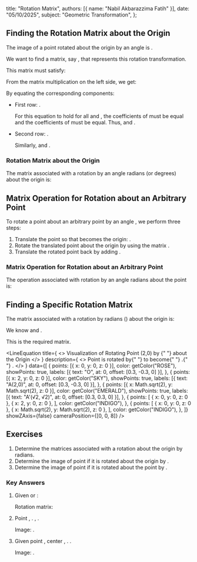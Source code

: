 
  title: "Rotation Matrix",
  authors: [{ name: "Nabil Akbarazzima Fatih" }],
  date: "05/10/2025",
  subject: "Geometric Transformation",
};

## Finding the Rotation Matrix about the Origin

The image of a point <InlineMath math="(x,y)" /> rotated about the origin <InlineMath math="(0,0)" /> by an angle <InlineMath math="\theta" /> is <InlineMath math="(x \cos \theta - y \sin \theta, x \sin \theta + y \cos \theta)" />.

We want to find a <InlineMath math="2 \times 2" /> matrix, say <InlineMath math="\begin{pmatrix} r & s \\ t & u \end{pmatrix}" />, that represents this rotation transformation.

This matrix must satisfy:

<BlockMath math="\begin{pmatrix} r & s \\ t & u \end{pmatrix} \begin{pmatrix} x \\ y \end{pmatrix} = \begin{pmatrix} x \cos \theta - y \sin \theta \\ x \sin \theta + y \cos \theta \end{pmatrix}" />

From the matrix multiplication on the left side, we get:

<BlockMath math="\begin{pmatrix} rx + sy \\ tx + uy \end{pmatrix} = \begin{pmatrix} x \cos \theta - y \sin \theta \\ x \sin \theta + y \cos \theta \end{pmatrix}" />

By equating the corresponding components:

- First row: <InlineMath math="rx + sy = x \cos \theta - y \sin \theta" />.

  For this equation to hold for all <InlineMath math="x" /> and <InlineMath math="y" />, the coefficients of <InlineMath math="x" /> must be equal and the coefficients of <InlineMath math="y" /> must be equal. Thus, <InlineMath math="r = \cos \theta" /> and <InlineMath math="s = -\sin \theta" />.

- Second row: <InlineMath math="tx + uy = x \sin \theta + y \cos \theta" />.

  Similarly, <InlineMath math="t = \sin \theta" /> and <InlineMath math="u = \cos \theta" />.

### Rotation Matrix about the Origin

The matrix associated with a rotation by an angle <InlineMath math="\theta" /> radians (or degrees) about the origin <InlineMath math="O(0,0)" /> is:

<BlockMath math="R_\theta = \begin{pmatrix} \cos \theta & -\sin \theta \\ \sin \theta & \cos \theta \end{pmatrix}" />

## Matrix Operation for Rotation about an Arbitrary Point

To rotate a point <InlineMath math="(x,y)" /> about an arbitrary point <InlineMath math="P(a,b)" /> by an angle <InlineMath math="\theta" />, we perform three steps:

1. Translate the point <InlineMath math="(x,y)" /> so that <InlineMath math="P(a,b)" /> becomes the origin: <InlineMath math="(x-a, y-b)" />.
2. Rotate the translated point about the origin by <InlineMath math="\theta" /> using the matrix <InlineMath math="R_\theta" />.
3. Translate the rotated point back by adding <InlineMath math="(a,b)" />.

### Matrix Operation for Rotation about an Arbitrary Point

The operation associated with rotation by an angle <InlineMath math="\theta" /> radians about the point <InlineMath math="(a,b)" /> is:

<BlockMath math="\begin{pmatrix} x' \\ y' \end{pmatrix} = \begin{pmatrix} \cos \theta & -\sin \theta \\ \sin \theta & \cos \theta \end{pmatrix} \begin{pmatrix} x-a \\ y-b \end{pmatrix} + \begin{pmatrix} a \\ b \end{pmatrix}" />

## Finding a Specific Rotation Matrix

The matrix associated with a rotation by <InlineMath math="\theta = \frac{1}{4}\pi" /> radians (<InlineMath math="45^\circ" />) about the origin is:

We know <InlineMath math="\cos(\frac{\pi}{4}) = \frac{1}{\sqrt{2}}" /> and <InlineMath math="\sin(\frac{\pi}{4}) = \frac{1}{\sqrt{2}}" />.

<BlockMath math="R_{\frac{\pi}{4}} = \begin{pmatrix} \cos(\frac{\pi}{4}) & -\sin(\frac{\pi}{4}) \\ \sin(\frac{\pi}{4}) & \cos(\frac{\pi}{4}) \end{pmatrix} = \begin{pmatrix} \frac{1}{\sqrt{2}} & -\frac{1}{\sqrt{2}} \\ \frac{1}{\sqrt{2}} & \frac{1}{\sqrt{2}} \end{pmatrix}" />

This is the required matrix.

<LineEquation
  title={
    <>
      Visualization of Rotating Point (2,0) by <InlineMath math="45^\circ" />{" "}
      about the Origin
    </>
  }
  description={
    <>
      Point <InlineMath math="A(2,0)" /> is rotated by{" "}
      <InlineMath math="45^\circ" /> to become{" "}
      <InlineMath math="A'(\sqrt{2}, \sqrt{2})" />.{" "}
      <InlineMath math="\sqrt{2} \approx 1.414" />.
    </>
  }
  data={[
    {
      points: [{ x: 0, y: 0, z: 0 }],
      color: getColor("ROSE"),
      showPoints: true,
      labels: [{ text: "O", at: 0, offset: [0.3, -0.3, 0] }],
    },
    {
      points: [{ x: 2, y: 0, z: 0 }],
      color: getColor("SKY"),
      showPoints: true,
      labels: [{ text: "A(2,0)", at: 0, offset: [0.3, -0.3, 0] }],
    },
    {
      points: [{ x: Math.sqrt(2), y: Math.sqrt(2), z: 0 }],
      color: getColor("EMERALD"),
      showPoints: true,
      labels: [{ text: "A'(√2, √2)", at: 0, offset: [0.3, 0.3, 0] }],
    },
    {
      points: [
        { x: 0, y: 0, z: 0 },
        { x: 2, y: 0, z: 0 },
      ],
      color: getColor("INDIGO"),
    },
    {
      points: [
        { x: 0, y: 0, z: 0 },
        { x: Math.sqrt(2), y: Math.sqrt(2), z: 0 },
      ],
      color: getColor("INDIGO"),
    },
  ]}
  showZAxis={false}
  cameraPosition={[0, 0, 8]}
/>

## Exercises

1.  Determine the matrices associated with a rotation about the origin <InlineMath math="O(0,0)" /> by <InlineMath math="\frac{1}{6}\pi" /> radians.
2.  Determine the image of point <InlineMath math="P(4,2)" /> if it is rotated about the origin <InlineMath math="O(0,0)" /> by <InlineMath math="60^\circ" />.
3.  Determine the image of point <InlineMath math="Q(3,1)" /> if it is rotated about the point <InlineMath math="C(1,-2)" /> by <InlineMath math="90^\circ" />.

### Key Answers

1.  Given <InlineMath math="\theta = \frac{\pi}{6}" /> or <InlineMath math="30^\circ" />:

    <div className="flex flex-col gap-4">
      <BlockMath math="\cos(\frac{\pi}{6}) = \frac{\sqrt{3}}{2}" />
      <BlockMath math="\sin(\frac{\pi}{6}) = \frac{1}{2}" />
    </div>

    Rotation matrix:

    <BlockMath math="\begin{pmatrix} \frac{\sqrt{3}}{2} & -\frac{1}{2} \\ \frac{1}{2} & \frac{\sqrt{3}}{2} \end{pmatrix}" />

2.  Point <InlineMath math="P(4,2)" />, <InlineMath math="\theta = 60^\circ" />. <InlineMath math="\cos 60^\circ = \frac{1}{2}" />, <InlineMath math="\sin 60^\circ = \frac{\sqrt{3}}{2}" />.

    <BlockMath math="\begin{pmatrix} x' \\ y' \end{pmatrix} = \begin{pmatrix} \frac{1}{2} & -\frac{\sqrt{3}}{2} \\ \frac{\sqrt{3}}{2} & \frac{1}{2} \end{pmatrix} \begin{pmatrix} 4 \\ 2 \end{pmatrix} = \begin{pmatrix} (4)(\frac{1}{2}) - (2)(\frac{\sqrt{3}}{2}) \\ (4)(\frac{\sqrt{3}}{2}) + (2)(\frac{1}{2}) \end{pmatrix} = \begin{pmatrix} 2 - \sqrt{3} \\ 2\sqrt{3} + 1 \end{pmatrix}" />

    Image: <InlineMath math="P'(2-\sqrt{3}, 2\sqrt{3}+1)" />.

3.  Given point <InlineMath math="Q(3,1)" />, center <InlineMath math="C(1,-2)" />, <InlineMath math="\theta = 90^\circ" />. <InlineMath math="(a,b)=(1,-2)" />.

    <div className="flex flex-col gap-4">
      <BlockMath math="\cos 90^\circ = 0" />
      <BlockMath math="\sin 90^\circ = 1" />
      <BlockMath math="\begin{pmatrix} x' \\ y' \end{pmatrix} = \begin{pmatrix} 0 & -1 \\ 1 & 0 \end{pmatrix} \begin{pmatrix} 3-1 \\ 1-(-2) \end{pmatrix} + \begin{pmatrix} 1 \\ -2 \end{pmatrix}" />
      <BlockMath math="= \begin{pmatrix} 0 & -1 \\ 1 & 0 \end{pmatrix} \begin{pmatrix} 2 \\ 3 \end{pmatrix} + \begin{pmatrix} 1 \\ -2 \end{pmatrix} = \begin{pmatrix} -3 \\ 2 \end{pmatrix} + \begin{pmatrix} 1 \\ -2 \end{pmatrix} = \begin{pmatrix} -2 \\ 0 \end{pmatrix}" />
    </div>

    Image: <InlineMath math="Q'(-2,0)" />.
